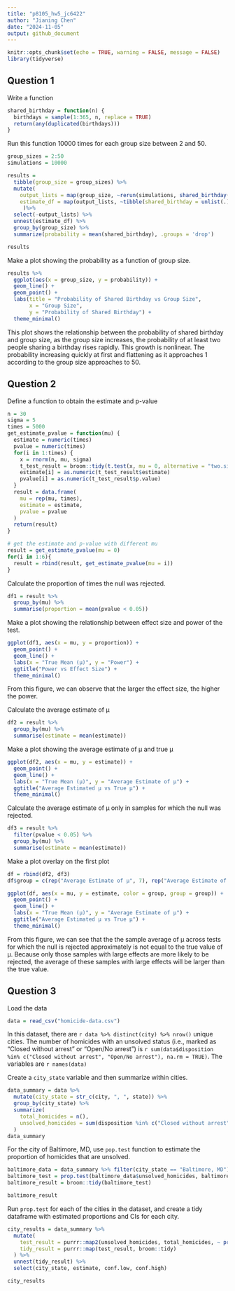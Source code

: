 ```yaml
---
title: "p8105_hw5_jc6422"
author: "Jianing Chen"
date: "2024-11-05"
output: github_document
---
```


```r
knitr::opts_chunk$set(echo = TRUE, warning = FALSE, message = FALSE)
library(tidyverse)
```

## Question 1

Write a function

```r
shared_birthday = function(n) {
  birthdays = sample(1:365, n, replace = TRUE)
  return(any(duplicated(birthdays)))
}
```

Run this function 10000 times for each group size between 2 and 50.

```r
group_sizes = 2:50
simulations = 10000

results = 
  tibble(group_size = group_sizes) %>%
  mutate(
    output_lists = map(group_size, ~rerun(simulations, shared_birthday(.x))),
    estimate_df = map(output_lists, ~tibble(shared_birthday = unlist(.)))
     )%>%
  select(-output_lists) %>%
  unnest(estimate_df) %>%
  group_by(group_size) %>%
  summarize(probability = mean(shared_birthday), .groups = 'drop')

results
```

Make a plot showing the probability as a function of group size.

```r
results %>%
  ggplot(aes(x = group_size, y = probability)) +
  geom_line() +
  geom_point() +
  labs(title = "Probability of Shared Birthday vs Group Size",
       x = "Group Size",
       y = "Probability of Shared Birthday") +
  theme_minimal()
```

This plot shows the relationship between the probability of shared birthday and group size, as the group size increases, the probability of at least two people sharing a birthday rises rapidly. This growth is nonlinear. The probability increasing quickly at first and flattening as it approaches 1 according to the group size approaches to 50.

## Question 2

Define a function to obtain the estimate and p-value

```r
n = 30         
sigma = 5  
times = 5000 
get_estimate_pvalue = function(mu) {
  estimate = numeric(times)
  pvalue = numeric(times)
  for(i in 1:times) {
    x = rnorm(n, mu, sigma)
    t_test_result = broom::tidy(t.test(x, mu = 0, alternative = "two.sided"))
    estimate[i] = as.numeric(t_test_result$estimate)
    pvalue[i] = as.numeric(t_test_result$p.value)
  }
  result = data.frame(
    mu = rep(mu, times),
    estimate = estimate,
    pvalue = pvalue
  )
  return(result)
}

# get the estimate and p-value with different mu
result = get_estimate_pvalue(mu = 0)
for(i in 1:6){
  result = rbind(result, get_estimate_pvalue(mu = i))
}


```

Calculate the proportion of times the null was rejected. 

```r
df1 = result %>%
  group_by(mu) %>%
  summarise(proportion = mean(pvalue < 0.05))
```

Make a plot showing the relationship between effect size and power of the test.

```r
ggplot(df1, aes(x = mu, y = proportion)) +
  geom_point() +
  geom_line() +
  labs(x = "True Mean (μ)", y = "Power") +
  ggtitle("Power vs Effect Size") +
  theme_minimal()
```

From this figure, we can observe that the larger the effect size, the higher the power.

Calculate the average estimate of μ

```r
df2 = result %>%
  group_by(mu) %>%
  summarise(estimate = mean(estimate))
```

Make a plot showing the average estimate of μ and true μ

```r
ggplot(df2, aes(x = mu, y = estimate)) +
  geom_point() +
  geom_line() +
  labs(x = "True Mean (μ)", y = "Average Estimate of μ") +
  ggtitle("Average Estimated μ vs True μ") +
  theme_minimal()
```
Calculate the average estimate of μ only in samples for which the null was rejected.

```r
df3 = result %>%
  filter(pvalue < 0.05) %>%
  group_by(mu) %>%
  summarise(estimate = mean(estimate))
```

Make a plot overlay on the first plot

```r
df = rbind(df2, df3)
df$group = c(rep("Average Estimate of μ", 7), rep("Average Estimate of μ (μ reject H0)", 7))

ggplot(df, aes(x = mu, y = estimate, color = group, group = group)) +
  geom_point() +
  geom_line() +
  labs(x = "True Mean (μ)", y = "Average Estimate of μ") +
  ggtitle("Average Estimated μ vs True μ") +
  theme_minimal()
```

From this figure, we can see that the the sample average of μ across tests for which the null is rejected approximately is not equal to the true value of μ. Because only those samples with large effects are more likely to be rejected, the average of these samples with large effects will be larger than the true value.

## Question 3

Load the data

```r
data = read_csv("homicide-data.csv")
```

In this dataset, there are `r data %>% distinct(city) %>% nrow()` unique cities. The number of homicides with an unsolved status (i.e., marked as “Closed without arrest” or “Open/No arrest”) is `r sum(data$disposition %in% c("Closed without arrest", "Open/No arrest"), na.rm = TRUE)`. The variables are `r names(data)`


Create a `city_state` variable and then summarize within cities.

```r
data_summary = data %>%
  mutate(city_state = str_c(city, ", ", state)) %>%
  group_by(city_state) %>%
  summarize(
    total_homicides = n(),
    unsolved_homicides = sum(disposition %in% c("Closed without arrest", "Open/No arrest"))
  )
data_summary
```

For the city of Baltimore, MD, use ` pop.test` function to estimate the proportion of homicides that are unsolved.

```r
baltimore_data = data_summary %>% filter(city_state == "Baltimore, MD")
baltimore_test = prop.test(baltimore_data$unsolved_homicides, baltimore_data$total_homicides)
baltimore_result = broom::tidy(baltimore_test)

baltimore_result

```
Run `prop.test` for each of the cities in the dataset, and create a tidy dataframe with estimated proportions and CIs for each city.

```r
city_results = data_summary %>%
  mutate(
    test_result = purrr::map2(unsolved_homicides, total_homicides, ~ prop.test(.x, .y)),
    tidy_result = purrr::map(test_result, broom::tidy)
  ) %>%
  unnest(tidy_result) %>%
  select(city_state, estimate, conf.low, conf.high)

city_results
```

